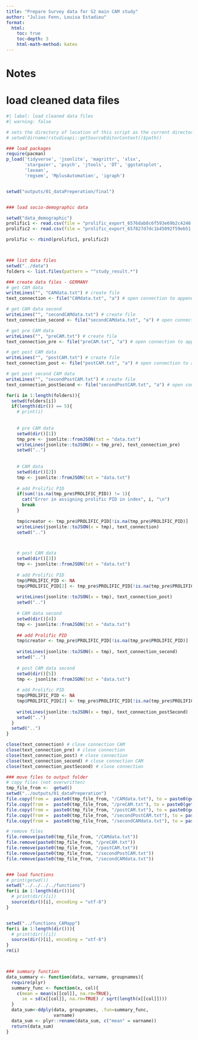 ---
title: "Prepare Survey data for S2 main CAM study"
author: "Julius Fenn, Louisa Estadieu"
format:
  html:
    toc: true
    toc-depth: 3
    html-math-method: katex
---



# Notes


# load cleaned data files

```{r}
#| label: load cleaned data files
#| warning: false

# sets the directory of location of this script as the current directory
# setwd(dirname(rstudioapi::getSourceEditorContext()$path))

### load packages
require(pacman)
p_load('tidyverse', 'jsonlite', 'magrittr', 'xlsx',
       'stargazer', 'psych', 'jtools', 'DT', 'ggstatsplot', 
       'lavaan', 
       'regsem', 'MplusAutomation', 'igraph')


setwd("outputs/01_dataPreperation/final")


### load socio-demographic data

setwd("data_demographic")
prolific1 <- read.csv(file = "prolific_export_6576dab8c6f593e69b2c4246.csv", header = TRUE)
prolific2 <- read.csv(file = "prolific_export_657827d7dc1b45092f59eb51.csv", header = TRUE)

prolific <- rbind(prolific1, prolific2)



### list data files
setwd("../data")
folders <- list.files(pattern = "^study_result.*")

### create data files - GERMANY
# get CAM data
writeLines("", "CAMdata.txt") # create file
text_connection <- file("CAMdata.txt", "a") # open connection to append

# get CAM data second
writeLines("", "secondCAMdata.txt") # create file
text_connection_second <- file("secondCAMdata.txt", "a") # open connection to append

# get pre CAM data
writeLines("", "preCAM.txt") # create file
text_connection_pre <- file("preCAM.txt", "a") # open connection to append

# get post CAM data
writeLines("", "postCAM.txt") # create file
text_connection_post <- file("postCAM.txt", "a") # open connection to append

# get post second CAM data
writeLines("", "secondPostCAM.txt") # create file
text_connection_postSecond <- file("secondPostCAM.txt", "a") # open connection to append

for(i in 1:length(folders)){
  setwd(folders[i])
  if(length(dir()) == 5){
    # print(i)
    
    
    # pre CAM data
    setwd(dir()[1])
    tmp_pre <- jsonlite::fromJSON(txt = "data.txt")
    writeLines(jsonlite::toJSON(x = tmp_pre), text_connection_pre)
    setwd("..")
    
    
    # CAM data
    setwd(dir()[2])
    tmp <- jsonlite::fromJSON(txt = "data.txt")
    
    # add Prolific PID
    if(sum(!is.na(tmp_pre$PROLIFIC_PID)) != 1){
      cat("Error in assigning prolific PID in index", i, "\n")
      break
    }
    
    tmp$creator <- tmp_pre$PROLIFIC_PID[!is.na(tmp_pre$PROLIFIC_PID)]
    writeLines(jsonlite::toJSON(x = tmp), text_connection)
    setwd("..")



    # post CAM data
    setwd(dir()[3])
    tmp <- jsonlite::fromJSON(txt = "data.txt")
    
    # add Prolific PID
    tmp$PROLIFIC_PID <- NA
    tmp$PROLIFIC_PID[2] <- tmp_pre$PROLIFIC_PID[!is.na(tmp_pre$PROLIFIC_PID)]
    
    writeLines(jsonlite::toJSON(x = tmp), text_connection_post)
    setwd("..")
    
    # CAM data second
    setwd(dir()[4])
    tmp <- jsonlite::fromJSON(txt = "data.txt")
    
    ## add Prolific PID
    tmp$creator <- tmp_pre$PROLIFIC_PID[!is.na(tmp_pre$PROLIFIC_PID)]
    
    writeLines(jsonlite::toJSON(x = tmp), text_connection_second)
    setwd("..")
    
    # post CAM data second
    setwd(dir()[5])
    tmp <- jsonlite::fromJSON(txt = "data.txt")
    
    # add Prolific PID
    tmp$PROLIFIC_PID <- NA
    tmp$PROLIFIC_PID[2] <- tmp_pre$PROLIFIC_PID[!is.na(tmp_pre$PROLIFIC_PID)]
    
    writeLines(jsonlite::toJSON(x = tmp), text_connection_postSecond)
    setwd("..")
  }
  setwd("..")
}

close(text_connection) # close connection CAM
close(text_connection_pre) # close connection
close(text_connection_post) # close connection
close(text_connection_second) # close connection CAM
close(text_connection_postSecond) # close connection

### move files to output folder
# copy files (not overwritten)
tmp_file_from <-  getwd()
setwd("../outputs/01_dataPreperation")
file.copy(from =  paste0(tmp_file_from, "/CAMdata.txt"), to = paste0(getwd(), "/CAMdata.txt"))
file.copy(from =  paste0(tmp_file_from, "/preCAM.txt"), to = paste0(getwd(), "/preCAM.txt"))
file.copy(from =  paste0(tmp_file_from, "/postCAM.txt"), to = paste0(getwd(), "/postCAM.txt"))
file.copy(from =  paste0(tmp_file_from, "/secondPostCAM.txt"), to = paste0(getwd(), "/secondPostCAM.txt"))
file.copy(from =  paste0(tmp_file_from, "/secondCAMdata.txt"), to = paste0(getwd(), "/secondCAMdata.txt"))

# remove files
file.remove(paste0(tmp_file_from, "/CAMdata.txt"))
file.remove(paste0(tmp_file_from, "/preCAM.txt"))
file.remove(paste0(tmp_file_from, "/postCAM.txt"))
file.remove(paste0(tmp_file_from, "/secondPostCAM.txt"))
file.remove(paste0(tmp_file_from, "/secondCAMdata.txt"))


### load functions
# print(getwd())
setwd("../../../../functions")
for(i in 1:length(dir())){
  # print(dir()[i])
  source(dir()[i], encoding = "utf-8")
}


setwd("../functions_CAMapp")
for(i in 1:length(dir())){
  # print(dir()[i])
  source(dir()[i], encoding = "utf-8")
}
rm(i)



### summary function
data_summary <- function(data, varname, groupnames){
  require(plyr)
  summary_func <- function(x, col){
    c(mean = mean(x[[col]], na.rm=TRUE),
      se = sd(x[[col]], na.rm=TRUE) / sqrt(length(x[[col]])))
  }
  data_sum<-ddply(data, groupnames, .fun=summary_func,
                  varname)
  data_sum <- plyr::rename(data_sum, c("mean" = varname))
  return(data_sum)
}
```

